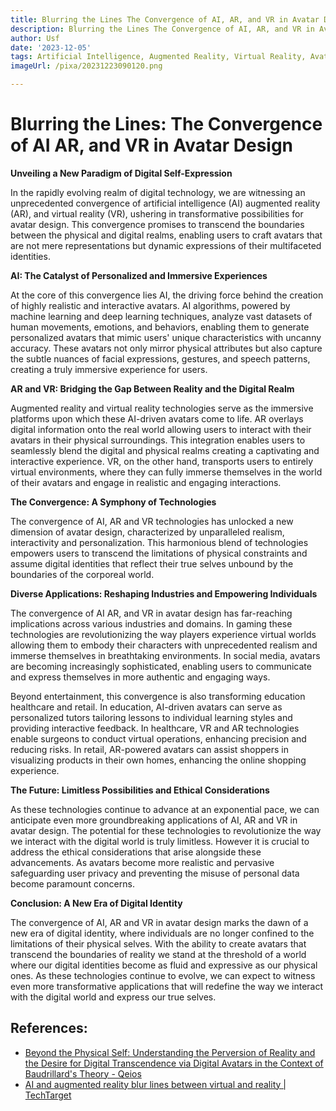 ```yaml
---
title: Blurring the Lines The Convergence of AI, AR, and VR in Avatar Design
description: Blurring the Lines The Convergence of AI, AR, and VR in Avatar Design
author: Usf
date: '2023-12-05'
tags: Artificial Intelligence, Augmented Reality, Virtual Reality, Avatar Design
imageUrl: /pixa/20231223090120.png

---
```

# Blurring the Lines: The Convergence of AI AR, and VR in Avatar Design

**Unveiling a New Paradigm of Digital Self-Expression**

In the rapidly evolving realm of  digital technology, we are witnessing an unprecedented convergence of  artificial intelligence (AI) augmented reality (AR), and virtual reality (VR), ushering in  transformative possibilities for avatar design. This convergence promises  to transcend the  boundaries between the physical and digital realms, enabling users to craft avatars  that are not  mere representations but dynamic expressions of their multifaceted identities.

**AI: The  Catalyst of Personalized and Immersive Experiences**

At the core of this convergence lies AI,  the driving force behind the creation of highly realistic and interactive avatars. AI algorithms, powered  by machine learning and deep learning techniques, analyze vast datasets of human movements, emotions, and behaviors, enabling them to generate personalized avatars  that mimic users'  unique  characteristics with  uncanny accuracy. These avatars not only mirror physical attributes but also capture  the subtle  nuances of facial expressions, gestures, and speech patterns, creating a truly  immersive experience for users.

**AR and VR: Bridging the Gap Between Reality and the Digital Realm**

Augmented reality and virtual reality  technologies serve as the immersive platforms upon which these AI-driven avatars come to life. AR overlays digital information onto the real world allowing users to interact with their avatars in their physical surroundings. This integration enables users to seamlessly blend the  digital and physical realms creating a captivating and interactive experience. VR, on the other  hand,  transports users to entirely virtual environments, where they can fully  immerse themselves  in the world of their  avatars and engage in realistic and engaging interactions.

**The Convergence: A Symphony of Technologies**

The convergence of AI, AR and VR technologies has unlocked a new dimension of avatar design, characterized by unparalleled realism, interactivity and personalization. This harmonious blend of  technologies empowers  users to transcend the limitations of physical constraints and assume digital identities  that reflect their true selves unbound by the boundaries of the corporeal world.

**Diverse  Applications: Reshaping Industries and Empowering Individuals**

The convergence of AI AR, and VR in avatar design  has far-reaching implications across various industries and domains. In gaming these technologies are revolutionizing the way players  experience virtual worlds allowing  them  to embody their characters with unprecedented realism and immerse themselves in breathtaking environments. In social media, avatars are becoming increasingly sophisticated,  enabling users to communicate and express themselves in more authentic and engaging ways.

Beyond entertainment,  this convergence is also transforming education  healthcare and retail. In education, AI-driven avatars can serve as personalized tutors tailoring lessons to individual learning styles and providing interactive feedback. In healthcare, VR  and AR technologies enable surgeons  to  conduct virtual operations, enhancing precision  and reducing risks.  In retail, AR-powered avatars can assist shoppers in visualizing products  in their own homes, enhancing the online shopping experience.

**The Future: Limitless Possibilities  and Ethical Considerations**

As these technologies continue to advance  at an exponential pace, we can anticipate even more groundbreaking applications of AI, AR and  VR  in avatar design. The potential for these technologies to revolutionize the way we interact with  the digital  world is  truly limitless. However it is crucial to address  the ethical considerations that arise alongside these advancements. As avatars  become more realistic and pervasive safeguarding user privacy and preventing the misuse of personal data become paramount  concerns.

**Conclusion: A New Era of Digital Identity**

The convergence of AI, AR and VR in avatar design  marks  the dawn of a new era of digital  identity, where individuals are no longer confined to the limitations of their  physical selves. With  the ability to create avatars that transcend  the boundaries of reality we  stand at the threshold of a  world  where our digital identities become as fluid and expressive as our physical ones. As these technologies  continue to evolve, we  can expect to witness even more transformative applications that will redefine the way  we interact with the  digital world and express our true selves.

## References:
- [Beyond the Physical Self: Understanding the Perversion of Reality and the Desire for Digital Transcendence via Digital Avatars in the Context of Baudrillard's Theory - Qeios](https://www.qeios.com/read/F3Y8IG)
- [AI and augmented reality blur lines between virtual and reality | TechTarget](https://www.techtarget.com/searchenterpriseai/feature/AI-and-augmented-reality-blur-lines-between-virtual-and-reality)
